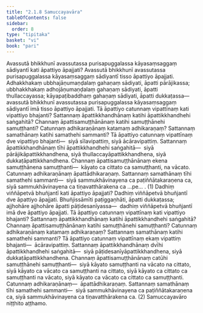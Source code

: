 ```yaml
---
title: "2.1.8 Samuccayavāra"
tableOfContents: false
sidebar:
  order: 8
type: "tipitaka"
basket: "vi"
book: "pari"
---
```



<DynamicBreadcrumb />

<Division number="246" book="pari" bookNo="5" page="143">

<Paragraph number="1006" book="pari">
Avassutā bhikkhunī avassutassa purisapuggalassa kāyasaṃsaggaṃ sādiyantī kati āpattiyo āpajjati? Avassutā bhikkhunī avassutassa purisapuggalassa kāyasaṃsaggaṃ sādiyantī tisso āpattiyo āpajjati. Adhakkhakaṃ ubbhajāṇumaṇḍalaṃ gahaṇaṃ sādiyati, āpatti pārājikassa; ubbhakkhakaṃ adhojāṇumaṇḍalaṃ gahaṇaṃ sādiyati, āpatti thullaccayassa; kāyapaṭibaddhaṃ gahaṇaṃ sādiyati, āpatti dukkaṭassa—  avassutā bhikkhunī avassutassa purisapuggalassa kāyasaṃsaggaṃ sādiyantī imā tisso āpattiyo āpajjati.
</Paragraph>

<Paragraph number="1007" book="pari">
Tā āpattiyo catunnaṃ vipattīnaṃ kati vipattiyo bhajanti? Sattannaṃ āpattikkhandhānaṃ katihi āpattikkhandhehi saṅgahitā? Channaṃ āpattisamuṭṭhānānaṃ katihi samuṭṭhānehi samuṭṭhanti? Catunnaṃ adhikaraṇānaṃ katamaṃ adhikaraṇaṃ? Sattannaṃ samathānaṃ katihi samathehi sammanti? Tā āpattiyo catunnaṃ vipattīnaṃ dve vipattiyo bhajanti—  siyā sīlavipattiṃ, siyā ācāravipattiṃ. Sattannaṃ āpattikkhandhānaṃ tīhi āpattikkhandhehi saṅgahitā—  siyā pārājikāpattikkhandhena, siyā thullaccayāpattikkhandhena, siyā dukkaṭāpattikkhandhena. Channaṃ āpattisamuṭṭhānānaṃ ekena samuṭṭhānena samuṭṭhanti—  kāyato ca cittato ca samuṭṭhanti, na vācato. Catunnaṃ adhikaraṇānaṃ āpattādhikaraṇaṃ. Sattannaṃ samathānaṃ tīhi samathehi sammanti—  siyā sammukhāvinayena ca paṭiññātakaraṇena ca, siyā sammukhāvinayena ca tiṇavatthārakena ca …pe… . (1)
</Paragraph>

<Paragraph number="1008" book="pari">
Dadhiṃ viññāpetvā bhuñjantī kati āpattiyo āpajjati? Dadhiṃ viññāpetvā bhuñjantī dve āpattiyo āpajjati. Bhuñjissāmīti paṭiggaṇhāti, āpatti dukkaṭassa; ajjhohāre ajjhohāre āpatti pāṭidesanīyassa—  dadhiṃ viññāpetvā bhuñjantī imā dve āpattiyo āpajjati.
</Paragraph>

<Paragraph number="1009" book="pari">
Tā āpattiyo catunnaṃ vipattīnaṃ kati vipattiyo bhajanti? Sattannaṃ āpattikkhandhānaṃ katihi āpattikkhandhehi saṅgahitā? Channaṃ āpattisamuṭṭhānānaṃ katihi samuṭṭhānehi samuṭṭhanti? Catunnaṃ adhikaraṇānaṃ katamaṃ adhikaraṇaṃ? Sattannaṃ samathānaṃ katihi samathehi sammanti? Tā āpattiyo catunnaṃ vipattīnaṃ ekaṃ vipattiṃ bhajanti—  ācāravipattiṃ. Sattannaṃ āpattikkhandhānaṃ dvīhi āpattikkhandhehi saṅgahitā—  siyā pāṭidesanīyāpattikkhandhena, siyā dukkaṭāpattikkhandhena. Channaṃ āpattisamuṭṭhānānaṃ catūhi samuṭṭhānehi samuṭṭhanti—  siyā kāyato samuṭṭhanti na vācato na cittato, siyā kāyato ca vācato ca samuṭṭhanti na cittato, siyā kāyato ca cittato ca samuṭṭhanti na vācato, siyā kāyato ca vācato ca cittato ca samuṭṭhanti. Catunnaṃ adhikaraṇānaṃ—  āpattādhikaraṇaṃ. Sattannaṃ samathānaṃ tīhi samathehi sammanti—  siyā sammukhāvinayena ca paṭiññātakaraṇena ca, siyā sammukhāvinayena ca tiṇavatthārakena ca. (2)

</Paragraph>
</Division>

<Paragraph number="1010" type="center" book="pari">
Samuccayavāro niṭṭhito aṭṭhamo.
</Paragraph>